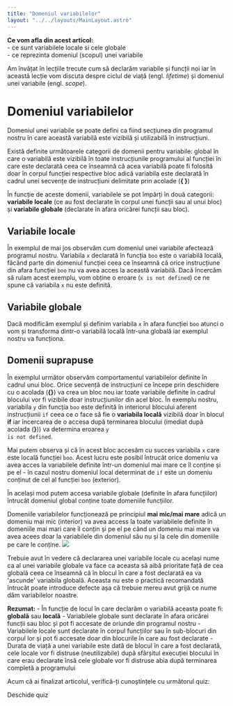 ```yaml
---
title: "Domeniul variabilelor"
layout: "../../layouts/MainLayout.astro"
---
```



<Box knowledge>
<strong>Ce vom afla din acest articol:</strong>
 <br/>- ce sunt variabilele locale si cele globale
 <br/>- ce reprezinta domeniul (scopul) unei variabile
</Box>

Am învățat în lecțiile trecute cum să declarăm variabile și funcții noi iar în această lecție vom discuta despre ciclul de viață (engl. _lifetime_) și domeniul unei variabile (engl. _scope_). 

# Domeniul variabilelor #
Domeniul unei variabile se poate defini ca fiind secțiunea din programul nostru în care această variabilă este vizibilă și utilizabilă în instrucțiuni.

Există definite următoarele categorii de domenii pentru variabile:
<span class="list-arrow"></span>global în care o variabilă este vizibilă în toate instrucțiunile programului
<span class="list-arrow"></span>al funcției în care este declarată ceea ce înseamnă că acea variabilă poate fi folosită doar în corpul funcției respective
<span class="list-arrow"></span>bloc adică variabila este declarată în cadrul unei secvențe de instrucțiuni delimitate prin acolade (**{ }**)

<p class="tip-box">
În funcție de aceste domenii, variabilele se pot împărți în două categorii: <strong>variabile locale</strong> (ce au fost declarate în corpul unei funcții sau al unui bloc) și <strong>variabile globale</strong> (declarate în afara oricărei funcții sau bloc).
</p>

## Variabile locale ##
În exemplul de mai jos observăm cum domeniul unei variabile afectează programul nostru. Variabila <code>x</code> declarată în funcția <code>boo</code> este o variabilă locală, făcând parte din domeniul funcției ceea ce înseamnă că orice instrucțiune din afara funcției <code>boo</code> nu va avea acces la această variabilă. Dacă încercăm să rulam acest exemplu, vom obține o eroare (<code>x is not defined</code>) ce ne spune că variabila <code>x</code> nu este definită.

<div class="algovis" config-id="scopuri-basics.json" av-selected="0"></div>

## Variabile globale ##
Dacă modificăm exemplul și definim variabila <code>x</code> în afara funcției <code>boo</code> atunci o vom și transforma dintr-o variabilă locală într-una globală iar exemplul nostru va funcționa.

<div class="algovis" config-id="scopuri-basics.json" av-selected="1"></div>

## Domenii suprapuse ##
În exemplul următor observăm comportamentul variabilelor definite în cadrul unui bloc. Orice secvență de instrucțiuni ce începe prin deschidere cu o acolada (**{}**) va crea un bloc nou iar toate variabile definite în cadrul blocului vor fi vizibile doar instrucțiunilor din acel bloc. În exemplu nostru, variabila <code>y</code> din funcția <code>boo</code> este definită în interiorul blocului aferent instrucțiunii <code>if</code> ceea ce o face să fie o **variabila locală** vizibilă doar în blocul **if** iar încercarea de o accesa după terminarea blocului (imediat după acolada (**}**)) va determina eroarea <code>y is not defined</code>. 

Mai putem observa și că în acest bloc accesăm cu succes variabila <code>x</code> care este locală funcției <code>boo</code>. Acest lucru este posibil întrucât orice domeniu va avea acces la variabilele definite într-un domeniul mai mare ce îl conține și pe el - în cazul nostru domeniul local determinat de <code>if</code> este un domeniu conținut de cel al funcției <code>boo</code> (exterior). 

În același mod putem accesa variabile globale (definite în afara funcțiilor) întrucât domeniul global conține toate domeniile funcțiilor.

<div class="algovis" config-id="scopuri-basics.json" av-selected="2"></div>

<Box info>
Domeniile variabilelor funcționează pe principiul <strong>mai mic/mai mare</strong> adică un domeniu mai mic (interior) va avea access la toate variabilele definite în domeniile mai mari care îl conțin și pe el pe când un domeniu mai mare va avea acees doar la variabilele din domeniul său nu și la cele din domeniile pe care le conține.
</Box>

<img src="../assets/imgs/scopuri0.png" class="img-box" />

Trebuie avut în vedere că declararea unei variabile locale cu același nume ca al unei variabile globale va face ca aceasta să aibă prioritate față de cea globală ceea ce înseamnă că în blocul în care a fost declarată ea va 'ascunde' variabila globală. Aceasta nu este o practică recomandată întrucât poate introduce defecte așa că trebuie mereu avut grijă ce nume dăm variabilelor noastre. 

<Box attention>
<strong>Rezumat:</strong>
- În funcție de locul în care declarăm o variabilă aceasta poate fi: <strong>globală</strong> sau <strong>locală</strong>
- Variabilele globale sunt declarate în afara oricărei funcții sau bloc și pot fi accesate de oriunde din programul nostru
- Variabilele locale sunt declarate în corpul funcțiilor sau în sub-blocuri din corpul lor și pot fi accesate doar din blocurile în care au fost declarate
- Durata de viață a unei variabile este dată de blocul în care a fost declarată, cele locale vor fi distruse (neutilizabile) după sfârșitul execuției blocului în care erau declarate însă cele globale vor fi distruse abia după terminarea completă a programului
</Box>

<div class="has-text-align-center">
<p>Acum că ai finalizat articolul, verifică-ți cunoștințele cu următorul quiz:</p>
<a config-id="scopuri.json" class="av-quiz av-btn-sm">Deschide quiz</a>
</div>